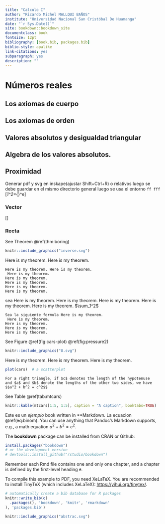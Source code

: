 ```yaml
--- 
title: "Calculo I"
author: "Ricardo Michel MALLQUI BAÑOS"
institute: "Universidad Nacional San Cristóbal De Huamanga"
date: "`r Sys.Date()`"
site: bookdown::bookdown_site
documentclass: book
fontsize: 12pt
bibliography: [book.bib, packages.bib]
biblio-style: apalike
link-citations: yes
subparagraph: yes
description: ""
---
```

\newcommand{\N}{\mathbb{N}}
\newcommand{\R}{\mathbb{R}}
\newcommand{\CC}{\mathbb{C}}
\newcommand{\I}{\mathbb{I}}
\newcommand{\f}{\mathbb{f}}
\newcommand{\X}{\mathbb{X}}
\newcommand{\D}{\mathbb{D}}
\newcommand{\Z}{\mathbb{Z}}
\newcommand{\Q}{\mathbb{Q}}
\newcommand{\norm}[1]{\left\Vert#1\right\Vert}
\newcommand{\abs}[1]{\left\vert#1\right\vert}
\newcommand{\set}[1]{\left\{#1\right\}}
\newcommand{\seq}[1]{\left<#1\right>}
\newcommand{\co}[1]{\left[#1\right]}
\newcommand{\cc}[1]{\left(#1\right)}
\newcommand{\J}{\mathcal{J}}
\newcommand{\K}{\mathcal{K}}
\newcommand{\M}{\mathcal{M}}
\newcommand{\F}{\mathcal{F}}

# Números reales

## Los axiomas de cuerpo

## Los axiomas de orden

## Valores absolutos y desigualdad triangular

## Algebra de los valores absolutos.

## Proximidad


Generar pdf y svg en inskape(ajustar Shift+Ctrl+R) o relativos luego se debe guardar en el mismo directorio general luego se usa el entorno `ff fff`
\[\prod_1^2=\sum_{\alpha}^e\]


### Vector

\[\vec{w}\]

### Recta
See Theorem \@ref(thm:boring) 

```r
knitr::include_graphics("inverse.svg")
```
Here is my theorem.
Here is my theorem.

```theorem
Here is my theorem. Here is my theorem.
 Here is my theorem.
Here is my theorem.
Here is my theorem.
Here is my theorem.
Here is my theorem.
```

sea Here is my theorem.
Here is my theorem.
Here is my theorem.
Here is my theorem.
Here is my theorem. $\sum_1^2$

```definition
Sea la siguiente formula Here is my theorem.
 Here is my theorem.
Here is my theorem.
Here is my theorem.
Here is my theorem.
```
See Figure \@ref(fig:cars-plot) \@ref(fig:pressure2)
```r
knitr::include_graphics("U.svg")
```
Here is my theorem.
Here is my theorem.
Here is my theorem.

```r
plot(cars)  # a scatterplot
```


```lemma
For a right triangle, if $c$ denotes the length of the hypotenuse
and $a$ and $b$ denote the lengths of the other two sides, we have
$$a^2 + b^2 = c^2$$
```


See Table \@ref(tab:mtcars)

```r
knitr::kable(mtcars[1:5, 1:5], caption = "A caption", booktabs=TRUE)
```

\begin{equation} 
  f\left(k\right) = \binom{n}{k} p^k\left(1-p\right)^{n-k}
  (\#eq:binom)
\end{equation} 

Este es un  _ejemplo_ book written in **Markdown*.* La ecuacion \@ref(eq:binom). You can use anything that Pandoc's Markdown supports, e.g., a math equation $a^2 + b^2 = c^2$.

The **bookdown** package can be installed from CRAN or Github:

```r
install.packages("bookdown")
# or the development version
# devtools::install_github("rstudio/bookdown")
```

Remember each Rmd file contains one and only one chapter, and a chapter is defined by the first-level heading `#`.

To compile this example to PDF, you need XeLaTeX. You are recommended to install TinyTeX (which includes XeLaTeX): <https://yihui.org/tinytex/>.

```r
# automatically create a bib database for R packages
knitr::write_bib(c(
  .packages(), 'bookdown', 'knitr', 'rmarkdown'
), 'packages.bib')
```


```r
knitr::include_graphics("abstrac.svg")
```
